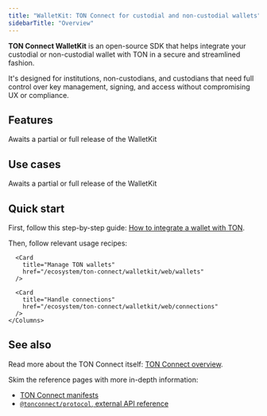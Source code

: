```yaml
---
title: "WalletKit: TON Connect for custodial and non-custodial wallets"
sidebarTitle: "Overview"
---
```


**TON Connect WalletKit** is an open-source SDK that helps integrate your custodial or non-custodial wallet with TON in a secure and streamlined fashion.

It's designed for institutions, non-custodians, and custodians that need full control over key management, signing, and access without compromising UX or compliance.

## Features

<Note>Awaits a partial or full release of the WalletKit</Note>

## Use cases

<Note>Awaits a partial or full release of the WalletKit</Note>

## Quick start

First, follow this step-by-step guide: [How to integrate a wallet with TON](/ecosystem/ton-connect/wallet).

Then, follow relevant usage recipes:

<Tabs>
  <Tab
    title="Web"
    icon="globe"
  >
    <Columns
      cols={3}
    >
      <Card
        title="Initialize the kit"
        href="/ecosystem/ton-connect/walletkit/web/init"
      />

      <Card
        title="Manage TON wallets"
        href="/ecosystem/ton-connect/walletkit/web/wallets"
      />

      <Card
        title="Handle connections"
        href="/ecosystem/ton-connect/walletkit/web/connections"
      />
    </Columns>
  </Tab>
</Tabs>

## See also

Read more about the TON Connect itself: [TON Connect overview](/ecosystem/ton-connect).

Skim the reference pages with more in-depth information:

- [TON Connect manifests](/ecosystem/ton-connect/manifest)
- [`@tonconnect/protocol`, external API reference](https://ton-connect.github.io/sdk/modules/_tonconnect_protocol.html)

